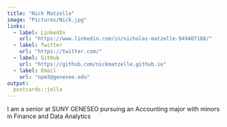 ```yaml
---
title: "Nick Matzelle"
image: "Pictures/Nick.jpg"
links:
  - label: LinkedIn
    url: "https://www.linkedin.com/in/nicholas-matzelle-949407188/"
  - label: Twitter
    url: "https://twitter.com/"
  - label: GitHub
    url: "https://github.com/nickmatzelle.github.io"
  - label: Email
    url: "npm3@geneseo.edu"
output:
  postcards::jolla
---
```

 
I am a senior at SUNY GENESEO pursuing an Accounting major with minors in Finance and Data Analytics 
